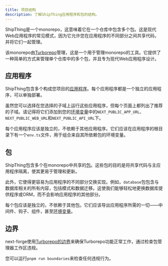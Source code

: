 ```yaml
---
title: 项目结构
description: 了解ShipThing应用程序和包的结构。
---
```



ShipThing是一个monorepo，这意味着它在一个仓库中包含多个包。这是现代Web应用程序的常见模式，因为它允许您在应用程序的不同部分之间共享代码，并将它们一起管理。

该monorepo由[Turborepo](https://turborepo.com)管理，这是一个用于管理monorepo的工具。它提供了一种简单的方式来管理单个仓库中的多个包，并且专为现代Web应用程序设计。

## 应用程序

ShipThing包含多个构成您项目的[应用程序](/zh/apps)。每个应用程序都是一个独立的应用程序，可以单独部署。

虽然您可以选择在您选择的子域上运行这些应用程序，但每个页面上都列出了推荐的子域。请记得将它们添加到您的[环境变量](/zh/setup/env)中的`NEXT_PUBLIC_APP_URL`、`NEXT_PUBLIC_WEB_URL`和`NEXT_PUBLIC_API_URL`下。

每个应用程序应该是独立的，不依赖于其他应用程序。它们应该在应用程序的根目录下有一个`env.ts`文件，用于组合来自其所依赖包的环境变量。

## 包

ShipThing包含多个在monorepo中共享的[包](/zh/packages)。这些包的目的是将共享代码与主应用程序隔离，使其更易于管理和更新。

此外，它使得更容易为应用程序的不同部分交换实现。例如，`database`包包含与数据库相关的所有内容，包括模式和数据迁移。这使我们能够轻松地更换数据库提供程序或ORM，而不会影响应用程序的其他部分。

每个包应该是独立的，不依赖于其他包。它们应该导出应用程序所需的一切——中间件、钩子、组件，甚至[环境变量](/zh/setup/env)。

## 边界
 
 next-forge使用[Turborepo的边界](https://turborepo.com/docs/reference/boundaries)来确保Turborepo功能正常工作，通过检查包管理器工作区违规。
 
 您可以运行`pnpm run boundaries`来检查任何违规行为。